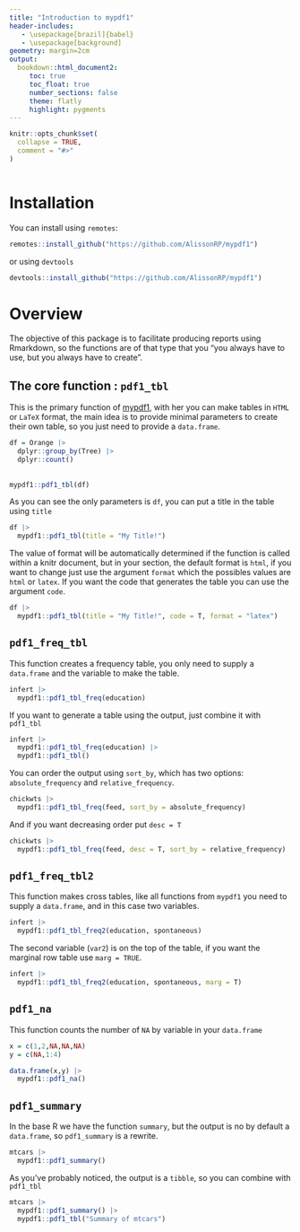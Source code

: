 ```yaml
---
title: "Introduction to mypdf1"
header-includes:
   - \usepackage[brazil]{babel}
   - \usepackage[background]
geometry: margin=2cm
output: 
  bookdown::html_document2:
     toc: true
     toc_float: true
     number_sections: false
     theme: flatly
     highlight: pygments
---
```


```r
knitr::opts_chunk$set(
  collapse = TRUE,
  comment = "#>"
)
```

```r

```
# Installation 

You can install using `remotes`:

```r
remotes::install_github("https://github.com/AlissonRP/mypdf1")
```
or using `devtools`

```r
devtools::install_github("https://github.com/AlissonRP/mypdf1")
```

# Overview
The objective of this package is to facilitate producing reports using Rmarkdown, so the functions are of that type that you "you always have to use, but you always have to create".

## The core function : `pdf1_tbl`
This is the primary function of [mypdf1](https://github.com/AlissonRP/mypdf1), with her you can make tables in `HTML` or `LaTeX` format, the main idea is to provide minimal parameters to create their own table, so you just need to provide a `data.frame`.

```r
df = Orange |> 
  dplyr::group_by(Tree) |> 
  dplyr::count() 
  
  
mypdf1::pdf1_tbl(df)
```
As you can see the only parameters is `df`, you can put  a title in the table using
`title`

```r
df |> 
  mypdf1::pdf1_tbl(title = "My Title!")
```
The value of format will be automatically determined if the function is called within a knitr document, but in your section, the default format is `html`, if you want to change just use the argument `format` which the possibles values are `html` or `latex`. If you want the code that generates the table you can use the argument `code`. 
```r
df |> 
  mypdf1::pdf1_tbl(title = "My Title!", code = T, format = "latex")
```


## `pdf1_freq_tbl`
This function creates a frequency table, you only need to supply a `data.frame` and the variable to make the table.

```r
infert |> 
  mypdf1::pdf1_tbl_freq(education)
```
If you want to generate a table using the output, just combine it with `pdf1_tbl`


```r
infert |> 
  mypdf1::pdf1_tbl_freq(education) |> 
  mypdf1::pdf1_tbl()
```
You can order the output using `sort_by`, which has two options: `absolute_frequency` and `relative_frequency`.

```r
chickwts |> 
  mypdf1::pdf1_tbl_freq(feed, sort_by = absolute_frequency)
```
And if you want decreasing order put `desc = T`
```r
chickwts |> 
  mypdf1::pdf1_tbl_freq(feed, desc = T, sort_by = relative_frequency)
```



## `pdf1_freq_tbl2`
This function makes cross tables, like all functions from `mypdf1` you need to supply a `data.frame`, and in this case two variables.
```r
infert |> 
  mypdf1::pdf1_tbl_freq2(education, spontaneous)
```
The second variable (`var2`) is on the top of the table, if you want the marginal row table use `marg = TRUE`.

```r
infert |> 
  mypdf1::pdf1_tbl_freq2(education, spontaneous, marg = T)
```
## `pdf1_na`
This function counts the number of `NA` by variable in your `data.frame`

```r
x = c(1,2,NA,NA,NA)
y = c(NA,1:4)

data.frame(x,y) |> 
  mypdf1::pdf1_na()
```


## `pdf1_summary`
In the base R we have the function `summary`, but the output is no by default a `data.frame`, so `pdf1_summary` is a rewrite.

```r
mtcars |> 
  mypdf1::pdf1_summary()
```

As you've probably noticed, the output is a `tibble`, so you can combine with `pdf1_tbl`

```r
mtcars |> 
  mypdf1::pdf1_summary() |> 
  mypdf1::pdf1_tbl("Summary of mtcars")
```

